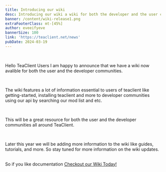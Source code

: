 ```yaml
---
title: Introducing our wiki
desc: Introducing our wiki a wiki for both the developer and the user community.
banner: /content/wiki-release1.png
extraFooterClass: mt-[45%]
author: eveeifyeve
bannerSize: 100
link: 'https://teaclient.net/news'
pubDate: 2024-03-19
---
```



<br/>

Hello TeaClient Users I am happy to announce that we have a wiki now avalible for both the user and the developer communities.

<br/>

The wiki features a lot of information essential to users of teaclient like getting-started, installing teaclient and more to developer communities using our api by searching our mod list and etc.

<br/>

This will be a great resource for both the user and the developer communities all around TeaClient.

<br/> 

Later this year we will be adding more information to the wiki like guides, tutorials, and more.
So stay tuned for more information on the wiki updates.

<br/>

<a class="bg-gradient-to-br from-violet-200 to-green-200 bg-clip-text text-transparent">
So if you like documentation <a href="/wiki" class="bg-gradient-to-br from-green-300 to-green-500 bg-clip-text text-transparent">Checkout our Wiki Today!</a>
</a>